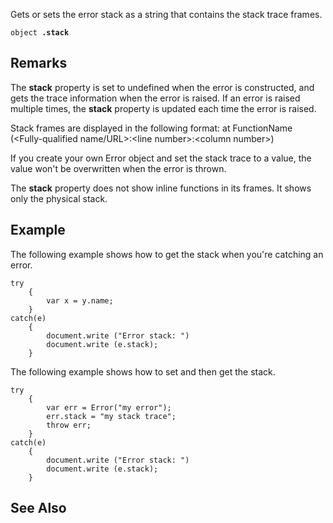 Gets or sets the error stack as a string that contains the stack trace frames.

 object '''.stack'''

==Remarks==
The '''stack''' property is set to undefined when the error is constructed, and gets the trace information when the error is raised. If an error is raised multiple times, the '''stack''' property is updated each time the error is raised.

Stack frames are displayed in the following format: at FunctionName (&lt;Fully-qualified name/URL&gt;:&lt;line number&gt;:&lt;column number&gt;)

If you create your own Error object and set the stack trace to a value, the value won't be overwritten when the error is thrown.

The '''stack''' property does not show inline functions in its frames. It shows only the physical stack.


==Example==
The following example shows how to get the stack when you're catching an error.

 try
     {
         var x = y.name;
     }
 catch(e)
     {
         document.write ("Error stack: ")
         document.write (e.stack);
     }
The following example shows how to set and then get the stack.

 try
     {
         var err = Error("my error");
         err.stack = "my stack trace";
         throw err;
     }
 catch(e)
     {
         document.write ("Error stack: ")
         document.write (e.stack);
     }

==See Also==

              

              

              

              
